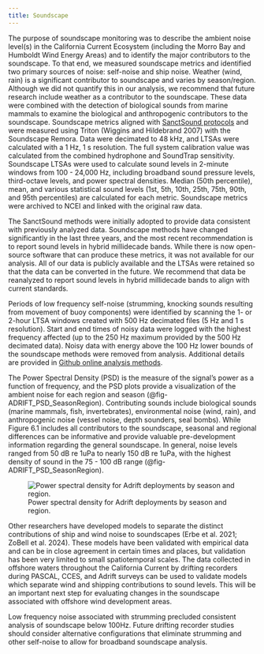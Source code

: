 ```yaml
---
title: Soundscape
---
```


The purpose of soundscape monitoring was to describe the ambient noise level(s) in the California Current Ecosystem (including the Morro Bay and Humboldt Wind Energy Areas) and to identify the major contributors to the soundscape. To that end, we measured soundscape metrics and identified two primary sources of noise: self-noise and ship noise. Weather (wind, rain) is a significant contributor to soundscape and varies by season/region. Although we did not quantify this in our analysis, we recommend that future research include weather as a contributor to the soundscape. These data were combined with the detection of biological sounds from marine mammals to examine the biological and anthropogenic contributors to the soundscape. Soundscape metrics aligned with [SanctSound protocols](https://sanctsound.ioos.us) and were measured using Triton (Wiggins and Hildebrand 2007) with the Soundscape Remora. Data were decimated to 48 kHz, and LTSAs were calculated with a 1 Hz, 1 s resolution. The full system calibration value was calculated from the combined hydrophone and SoundTrap sensitivity. Soundscape LTSAs were used to calculate sound levels in 2-minute windows from 100 - 24,000 Hz, including broadband sound pressure levels, third-octave levels, and power spectral densities. Median (50th percentile), mean, and various statistical sound levels (1st, 5th, 10th, 25th, 75th, 90th, and 95th percentiles) are calculated for each metric. Soundscape metrics were archived to NCEI and linked with the original raw data.

The SanctSound methods were initially adopted to provide data consistent with previously analyzed data. Soundscape methods have changed significantly in the last three years, and the most recent recommendation is to report sound levels in hybrid millidecade bands. While there is now open-source software that can produce these metrics, it was not available for our analysis. All of our data is publicly available and the LTSAs were retained so that the data can be converted in the future. We recommend that data be reanalyzed to report sound levels in hybrid millidecade bands to align with current standards.

Periods of low frequency self-noise (strumming, knocking sounds resulting from movement of buoy components) were identified by scanning the 1- or 2-hour LTSA windows created with 500 Hz decimated files (5 Hz and 1 s resolution). Start and end times of noisy data were logged with the highest frequency affected (up to the 250 Hz maximum provided by the 500 Hz decimated data). Noisy data with energy above the 100 Hz lower bounds of the soundscape methods were removed from analysis. Additional details are provided in [Github online analysis methods](https://sael-swfsc.github.io/adrift-analysis-methods/content/DataArchive/DataQualityCheck.html#scan-ltsa-for-noisy-data).

The Power Spectral Density (PSD) is the measure of the signal's power as a function of frequency, and the PSD plots provide a visualization of the ambient noise for each region and season (@fig-ADRIFT_PSD_SeasonRegion). Contributing sounds include biological sounds (marine mammals, fish, invertebrates), environmental noise (wind, rain), and anthropogenic noise (vessel noise, depth sounders, seal bombs). While Figure 6.1 includes all contributors to the soundscape, seasonal and regional differences can be informative and provide valuable pre-development information regarding the general soundscape. In general, noise levels ranged from 50 dB re 1uPa to nearly 150 dB re 1uPa, with the highest density of sound in the 75 - 100 dB range (@fig-ADRIFT_PSD_SeasonRegion).

![Power spectral density for Adrift deployments by season and region.](/figs/ADRIFT_PSD_SeasonRegion.png){#fig-ADRIFT_PSD_SeasonRegion fig-alt="Power spectral density (PSD) plots shown by season (upwelling on left, post-upwelling in center, and winter on right) and region (Oregon at top, then Humboldt, San Francisco, and Morro Bay at the bottom). Each PSD plot shows the intensity in dB re: 1uPa on the y axis and frequency in Hz on the x axis. The density is shown as color, ranging from dark blue (0) to bright yellow (0.25). These plots include biological, geological, and anthropogenic contributors to the soundscape, and seasonal/regional variation may be attributed to local factors including storms, highly vocal species, or close passage of vessels."}

Other researchers have developed models to separate the distinct contributions of ship and wind noise to soundscapes (Erbe et al. 2021; ZoBell et al. 2024). These models have been validated with empirical data and can be in close agreement in certain times and places, but validation has been very limited to small spatiotemporal scales. The data collected in offshore waters throughout the California Current by drifting recorders during PASCAL, CCES, and Adrift surveys can be used to validate models which separate wind and shipping contributions to sound levels. This will be an important next step for evaluating changes in the soundscape associated with offshore wind development areas.

Low frequency noise associated with strumming precluded consistent analysis of soundscape below 100Hz. Future drifting recorder studies should consider alternative configurations that eliminate strumming and other self-noise to allow for broadband soundscape analysis.
